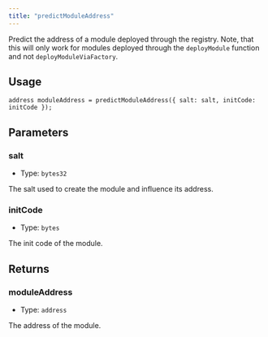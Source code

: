 ```yaml
---
title: "predictModuleAddress"
---
```


Predict the address of a module deployed through the registry. Note, that this will only work for modules deployed through the `deployModule` function and not `deployModuleViaFactory`.

## Usage

```solidity
address moduleAddress = predictModuleAddress({ salt: salt, initCode: initCode });
```

## Parameters

### salt

- Type: `bytes32`

The salt used to create the module and influence its address.

### initCode

- Type: `bytes`

The init code of the module.

## Returns

### moduleAddress

- Type: `address`

The address of the module.
